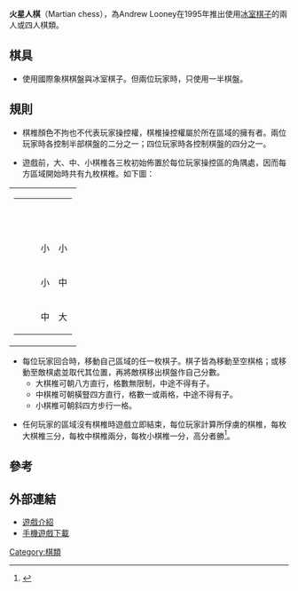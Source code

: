 '''火星人棋'''（Martian chess），為Andrew Looney在1995年推出使用[[冰室棋子|冰室棋子]]的兩人或四人棋類。

==棋具==

*使用國際象棋棋盤與冰室棋子。但兩位玩家時，只使用一半棋盤。

==規則==

*棋椎顏色不拘也不代表玩家操控權，棋椎操控權屬於所在區域的擁有者。兩位玩家時各控制半部棋盤的二分之一；四位玩家時各控制棋盤的四分之一。

*遊戲前，大、中、小棋椎各三枚初始佈置於每位玩家操控區的角隅處，因而每方區域開始時共有九枚棋椎。如下圖：

<table><tr><td>
{| border="1" class="wikitable" style="width:107px; font-size:95%;"
|- style="text-align:center;"
|   ||  ||  ||  
|- style="text-align:center;"
|   || ||小 || 小|| 中
|- style="text-align:center;"
|  || || 小|| 中|| 大
|- style="text-align:center;"
|   || || 中|| 大|| 大
|}</td></table>

*每位玩家回合時，移動自己區域的任一枚棋子。棋子皆為移動至空棋格；或移動至敵棋處並取代其位置，再將敵棋移出棋盤作自己分數。
**大棋椎可朝八方直行，格數無限制，中途不得有子。
**中棋椎可朝橫豎四方直行，格數一或兩格，中途不得有子。
**小棋椎可朝斜四方步行一格。

*任何玩家的區域沒有棋椎時遊戲立即結束，每位玩家計算所俘虜的棋椎，每枚大棋椎三分，每枚中棋椎兩分，每枚小棋椎一分，高分者勝<ref>{{Cite web |url=http://www.wunderland.com/icehouse/MartianChess.html |title=MARTIAN CHESS |accessdate=2010-11-18 |archive-date=2010-11-05 |archive-url=https://web.archive.org/web/20101105103913/http://www.wunderland.com/icehouse/MartianChess.html |dead-url=no }}</ref>。

==參考==
<div class="references-small">
<references/>
</div>


==外部連結==

* [http://boardgamegeek.com/boardgame/19803/martian-chess 遊戲介紹] {{Wayback|url=http://boardgamegeek.com/boardgame/19803/martian-chess |date=20101230084233 }}
* [https://web.archive.org/web/20101117031554/http://lunarchess.com/ 手機遊戲下載]

[[Category:棋類|Category:棋類]]